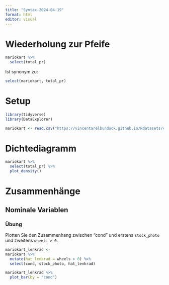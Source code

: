 ```yaml
---
title: "Syntax-2024-04-19"
format: html
editor: visual
---
```


# Wiederholung zur Pfeife


```r
mariokart %>% 
  select(total_pr)
```

Ist synonym zu:

```r
select(mariokart, total_pr)
```



# Setup

```r
library(tidyverse)
library(DataExplorer)
```


```r
mariokart <- read.csv("https://vincentarelbundock.github.io/Rdatasets/csv/openintro/mariokart.csv")
```


# Dichtediagramm

```r
mariokart %>% 
  select(total_pr) %>% 
  plot_density()
```

# Zusammenhänge

## Nominale Variablen

### Übung

Plotten Sie den Zusammenhang zwischen "cond" und erstens `stock_photo` und zweitens `wheels > 0`.


```r
mariokart_lenkrad <- 
mariokart %>% 
  mutate(hat_lenkrad = wheels > 0) %>% 
  select(cond, stock_photo, hat_lenkrad) 
```

```r
mariokart_lenkrad %>% 
  plot_bar(by = "cond")
```

